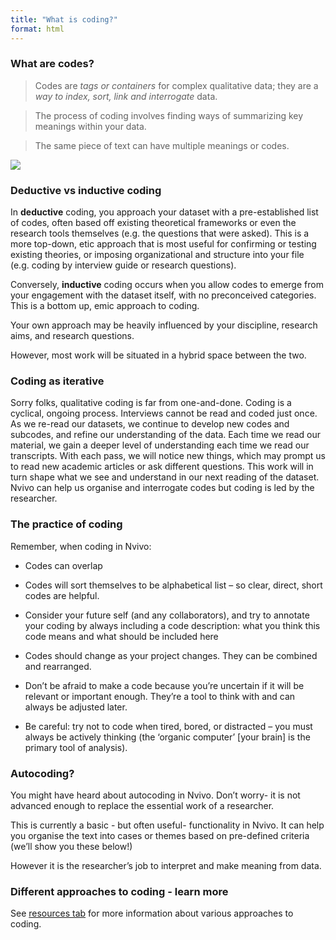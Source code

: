 ```yaml
---
title: "What is coding?"
format: html
---
```


### What are codes? 

> Codes are *tags or containers* for complex qualitative data; they are a *way to index, sort, link and interrogate* data. 

> The process of coding involves finding ways of summarizing key meanings within your data. 

> The same piece of text can have multiple meanings or codes. 

![](images/coding.png)
 

### Deductive vs inductive coding 


In **deductive** coding, you approach your dataset with a pre-established list of codes, often based off existing theoretical frameworks or even the research tools themselves (e.g. the questions that were asked). This is a more top-down, etic approach that is most useful for confirming or testing existing theories, or imposing organizational and structure into your file (e.g. coding by interview guide or research questions). 

Conversely, **inductive** coding occurs when you allow codes to emerge from your engagement with the dataset itself, with no preconceived categories. This is a bottom up, emic approach to coding. 

Your own approach may be heavily influenced by your discipline, research aims, and research questions. 

However, most work will be situated in a hybrid space between the two. 


### Coding as iterative 


Sorry folks, qualitative coding is far from one-and-done. Coding is a cyclical, ongoing process. Interviews cannot be read and coded just once. As we re-read our datasets, we continue to develop new codes and subcodes, and refine our understanding of the data. Each time we read our material, we gain a deeper level of understanding each time we read our transcripts. With each pass, we will notice new things, which may prompt us to read new academic articles or ask different questions. This work will in turn shape what we see and understand in our next reading of the dataset.
Nvivo can help us organise and interrogate codes but coding is led by the researcher. 


### The practice of coding 

Remember, when coding in Nvivo: 

- Codes can overlap 

- Codes will sort themselves to be alphabetical list – so clear, direct, short codes are helpful. 

- Consider your future self (and any collaborators), and try to annotate your coding by always including a code description: what you think this code means and what should be included here

- Codes should change as your project changes. They can be combined and rearranged. 

- Don’t be afraid to make a code because you’re uncertain if it will be relevant or important enough. They’re a tool to think with and can always be adjusted later.  

- Be careful: try not to code when tired, bored, or distracted – you must always be actively thinking (the ‘organic computer’ [your brain] is the primary tool of analysis). 



### Autocoding? 

You might have heard about autocoding in Nvivo. Don't worry- it is not advanced enough to replace the essential work of a researcher. 

This is currently a basic - but often useful- functionality in Nvivo. It can help you organise the text into cases or themes based on pre-defined criteria (we'll show you these below!) 

However it is the researcher's job to interpret and make meaning from data. 


### Different approaches to coding - learn more 

See [resources tab](resources.qmd) for more information about various approaches to coding. 


